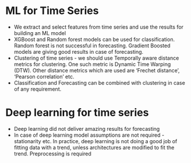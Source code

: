 # ML for Time Series
* We extract and select features from time series and use the results for building an ML model
* XGBoost and Random forest models can be used for classification. Random forest is not successful in forecasting. Gradient Boosted models are giving good results in case of forecasting.
* Clustering of time series - we should use Temporally aware distance metrics for clustering. One such metric is Dynamic Time Warping (DTW). Other distance metrics which are used are 'Frechet distance', 'Pearson correlation' etc.
* Classification and Forecasting can be combined with clustering in case of any requirement.

# Deep learning for time series
* Deep learning did not deliver amazing results for forecasting
* In case of deep learning model assumptions are not required - stationarity etc. In practice, deep learning is not doing a good job of fitting data with a trend, unless architectures are modified to fit the trend. Preprocessing is required